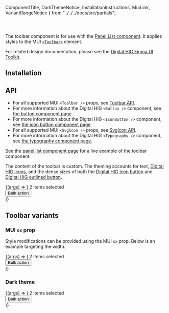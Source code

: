   ComponentTitle,
  DarkThemeNotice,
  InstallationInstructions,
  MuiLink,
  VariantRangeNotice
} from "../../../docs/src/partials";

<Meta
  component={Toolbar}
  id="components/toolbar"
  title="Digital HIG/Components/Toolbar"
/>

<ComponentTitle name="Toolbar" status="Stable" />

<code>
  <MuiLink
    componentName="Toolbar"
    link="https://mui.com/material-ui/api/toolbar/"
  />
</code>

The toolbar component is for use with the [Panel List component](/docs/components-panel-list--batch-processing). It applies styles to the MUI [`<Toolbar>`](https://mui.com/material-ui/api/toolbar/) element.

For related design documentation, please see the [Digital HIG Figma UI Toolkit](https://www.figma.com/file/NpV47EII6zCxkpPoChejg0/%E2%9D%96-iccc-UI-toolkit?node-id=11682%3A277654).

## Installation

<InstallationInstructions componentImport="Toolbar" />

## API

- For all supported MUI `<Toolbar />` props, see [Toolbar API](https://mui.com/material-ui/api/toolbar/).
- For more information about the Digital HIG `<Button />` component, see [the button component page](/docs/components-button--api).
- For more information about the Digital HIG `<IconButton />` component, see [the icon button component page](/docs/components-icon-button--api).
- For all supported MUI `<SvgIcon />` props, see [SvgIcon API](https://mui.com/material-ui/api/svg-icon/).
- For more information about the Digital HIG `<Typography />` component, see [the typography component page](/docs/components-typography--api).

See the [panel list component page](/docs/components-panel-list--batch-processing) for a live example of the toolbar component.

The content of the toolbar is custom. The theming accounts for text, [Digital HIG icons](/docs/components-icon--display-icons), and the dense sizes of both the [Digital HIG icon button](/docs/components-icon-button--api) and [Digital HIG outlined button](/docs/components-button--api).

<Canvas>
  <Story
    name="API"
    parameters={{
      docs: {
        source: {
          type: "auto"
        }
      }
    }}
  >
    {(args) => (
      <Toolbar {...args} role="toolbar" aria-labelledby="toolbar-api-example">
        <Typography
          variant="short-copy-medium"
          color="ink-on-fill-primary"
          id="toolbar-api-example"
        >
          2 items selected
        </Typography>
        <div>
          <IconButton size="small">
            <SvgIcon>
              <DeleteIcon />
            </SvgIcon>
          </IconButton>
          <IconButton size="small">
            <SvgIcon>
              <PinIcon />
            </SvgIcon>
          </IconButton>
          <Button size="small" variant="outlined">
            Bulk action
          </Button>
        </div>
      </Toolbar>
    )}
  </Story>
</Canvas>

## Toolbar variants

<VariantRangeNotice />

### MUI `sx` prop

Style modifications can be provided using the MUI `sx` prop. Below is an example targeting the width.

<Canvas>
  <Story name="MUI `sx` prop">
    {(args) => (
      <Toolbar
        {...args}
        sx={{ width: "100%" }}
        role="toolbar"
        aria-labelledby="toolbar-sx-example"
      >
        <Typography
          variant="short-copy-medium"
          color="ink-on-fill-primary"
          id="toolbar-sx-example"
        >
          2 items selected
        </Typography>
        <div>
          <IconButton size="small">
            <SvgIcon>
              <DeleteIcon />
            </SvgIcon>
          </IconButton>
          <IconButton size="small">
            <SvgIcon>
              <PinIcon />
            </SvgIcon>
          </IconButton>
          <Button size="small" variant="outlined">
            Bulk action
          </Button>
        </div>
      </Toolbar>
    )}
  </Story>
</Canvas>

### Dark theme

<DarkThemeNotice />

<Canvas>
  <Story name="Dark theme" parameters={{ theme: "dark" }}>
    {(args) => (
      <Toolbar {...args} role="toolbar" aria-labelledby="toolbar-dark-example">
        <Typography
          variant="short-copy-medium"
          color="ink-on-fill-primary"
          id="toolbar-dark-example"
        >
          2 items selected
        </Typography>
        <div>
          <IconButton size="small">
            <SvgIcon>
              <DeleteIcon />
            </SvgIcon>
          </IconButton>
          <IconButton size="small">
            <SvgIcon>
              <PinIcon />
            </SvgIcon>
          </IconButton>
          <Button size="small" variant="outlined">
            Bulk action
          </Button>
        </div>
      </Toolbar>
    )}
  </Story>
</Canvas>
